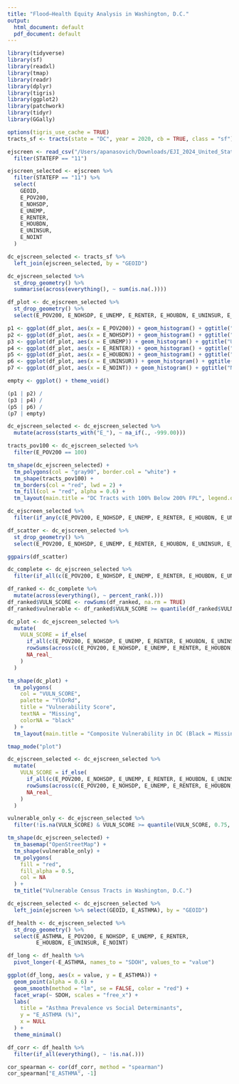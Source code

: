 ```yaml
---
title: "Flood–Health Equity Analysis in Washington, D.C."
output:
  html_document: default
  pdf_document: default
---
```


```r
library(tidyverse)
library(sf)
library(readxl)
library(tmap)
library(readr)
library(dplyr)
library(tigris)
library(ggplot2)
library(patchwork)
library(tidyr)
library(GGally)
```

```r
options(tigris_use_cache = TRUE)
tracts_sf <- tracts(state = "DC", year = 2020, cb = TRUE, class = "sf")
```

```r
ejscreen <- read_csv("/Users/apanasovich/Downloads/EJI_2024_United_States_CSV (1)/EJI_2024_United_States.csv") %>%
  filter(STATEFP == "11")

ejscreen_selected <- ejscreen %>%
  filter(STATEFP == "11") %>%
  select(
    GEOID,
    E_POV200,
    E_NOHSDP,
    E_UNEMP,
    E_RENTER,
    E_HOUBDN,
    E_UNINSUR,
    E_NOINT
  )

dc_ejscreen_selected <- tracts_sf %>%
  left_join(ejscreen_selected, by = "GEOID")
```

```r
dc_ejscreen_selected %>%
  st_drop_geometry() %>%
  summarise(across(everything(), ~ sum(is.na(.))))
```

```r
df_plot <- dc_ejscreen_selected %>%
  st_drop_geometry() %>%
  select(E_POV200, E_NOHSDP, E_UNEMP, E_RENTER, E_HOUBDN, E_UNINSUR, E_NOINT)

p1 <- ggplot(df_plot, aes(x = E_POV200)) + geom_histogram() + ggtitle("Poverty < 200% FPL")
p2 <- ggplot(df_plot, aes(x = E_NOHSDP)) + geom_histogram() + ggtitle("No HS Diploma")
p3 <- ggplot(df_plot, aes(x = E_UNEMP)) + geom_histogram() + ggtitle("Unemployed")
p4 <- ggplot(df_plot, aes(x = E_RENTER)) + geom_histogram() + ggtitle("Renter Occupied")
p5 <- ggplot(df_plot, aes(x = E_HOUBDN)) + geom_histogram() + ggtitle("Housing Burden")
p6 <- ggplot(df_plot, aes(x = E_UNINSUR)) + geom_histogram() + ggtitle("Uninsured")
p7 <- ggplot(df_plot, aes(x = E_NOINT)) + geom_histogram() + ggtitle("No Internet")

empty <- ggplot() + theme_void()

(p1 | p2) /
(p3 | p4) /
(p5 | p6) /
(p7 | empty)
```

```r
dc_ejscreen_selected <- dc_ejscreen_selected %>%
  mutate(across(starts_with("E_"), ~ na_if(., -999.00)))
```

```r
tracts_pov100 <- dc_ejscreen_selected %>%
  filter(E_POV200 == 100)

tm_shape(dc_ejscreen_selected) +
  tm_polygons(col = "gray90", border.col = "white") +
  tm_shape(tracts_pov100) +
  tm_borders(col = "red", lwd = 2) +
  tm_fill(col = "red", alpha = 0.6) +
  tm_layout(main.title = "DC Tracts with 100% Below 200% FPL", legend.outside = TRUE)
```

```r
dc_ejscreen_selected %>%
  filter(if_any(c(E_POV200, E_NOHSDP, E_UNEMP, E_RENTER, E_HOUBDN, E_UNINSUR, E_NOINT), is.na))
```

```r
df_scatter <- dc_ejscreen_selected %>%
  st_drop_geometry() %>%
  select(E_POV200, E_NOHSDP, E_UNEMP, E_RENTER, E_HOUBDN, E_UNINSUR, E_NOINT)

ggpairs(df_scatter)
```

```r
dc_complete <- dc_ejscreen_selected %>%
  filter(if_all(c(E_POV200, E_NOHSDP, E_UNEMP, E_RENTER, E_HOUBDN, E_UNINSUR, E_NOINT), ~ !is.na(.)))
```

```r
df_ranked <- dc_complete %>%
  mutate(across(everything(), ~ percent_rank(.)))
df_ranked$VULN_SCORE <- rowSums(df_ranked, na.rm = TRUE)
df_ranked$vulnerable <- df_ranked$VULN_SCORE >= quantile(df_ranked$VULN_SCORE, 0.75)
```

```r
dc_plot <- dc_ejscreen_selected %>%
  mutate(
    VULN_SCORE = if_else(
      if_all(c(E_POV200, E_NOHSDP, E_UNEMP, E_RENTER, E_HOUBDN, E_UNINSUR, E_NOINT), ~ !is.na(.)),
      rowSums(across(c(E_POV200, E_NOHSDP, E_UNEMP, E_RENTER, E_HOUBDN, E_UNINSUR, E_NOINT), ~ percent_rank(.))),
      NA_real_
    )
  )

tm_shape(dc_plot) +
  tm_polygons(
    col = "VULN_SCORE",
    palette = "YlOrRd",
    title = "Vulnerability Score",
    textNA = "Missing",
    colorNA = "black"
  ) +
  tm_layout(main.title = "Composite Vulnerability in DC (Black = Missing)", legend.outside = TRUE)
```

```r
tmap_mode("plot")

dc_ejscreen_selected <- dc_ejscreen_selected %>%
  mutate(
    VULN_SCORE = if_else(
      if_all(c(E_POV200, E_NOHSDP, E_UNEMP, E_RENTER, E_HOUBDN, E_UNINSUR, E_NOINT), ~ !is.na(.)),
      rowSums(across(c(E_POV200, E_NOHSDP, E_UNEMP, E_RENTER, E_HOUBDN, E_UNINSUR, E_NOINT), ~ percent_rank(.))),
      NA_real_
    )
  )

vulnerable_only <- dc_ejscreen_selected %>%
  filter(!is.na(VULN_SCORE) & VULN_SCORE >= quantile(VULN_SCORE, 0.75, na.rm = TRUE))

tm_shape(dc_ejscreen_selected) +
  tm_basemap("OpenStreetMap") +
  tm_shape(vulnerable_only) +
  tm_polygons(
    fill = "red",
    fill_alpha = 0.5,
    col = NA
  ) +
  tm_title("Vulnerable Census Tracts in Washington, D.C.")
```

```r
dc_ejscreen_selected <- dc_ejscreen_selected %>%
  left_join(ejscreen %>% select(GEOID, E_ASTHMA), by = "GEOID")

df_health <- dc_ejscreen_selected %>%
  st_drop_geometry() %>%
  select(E_ASTHMA, E_POV200, E_NOHSDP, E_UNEMP, E_RENTER,
         E_HOUBDN, E_UNINSUR, E_NOINT)

df_long <- df_health %>%
  pivot_longer(-E_ASTHMA, names_to = "SDOH", values_to = "value")

ggplot(df_long, aes(x = value, y = E_ASTHMA)) +
  geom_point(alpha = 0.6) +
  geom_smooth(method = "lm", se = FALSE, color = "red") +
  facet_wrap(~ SDOH, scales = "free_x") +
  labs(
    title = "Asthma Prevalence vs Social Determinants",
    y = "E_ASTHMA (%)",
    x = NULL
  ) +
  theme_minimal()

df_corr <- df_health %>%
  filter(if_all(everything(), ~ !is.na(.)))

cor_spearman <- cor(df_corr, method = "spearman")
cor_spearman["E_ASTHMA", -1]
```

